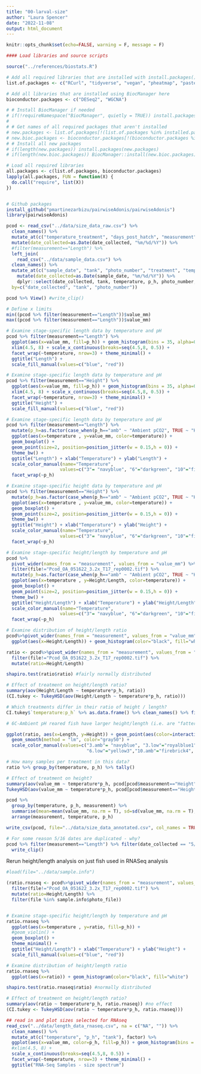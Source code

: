```yaml
---
title: "00-larval-size"
author: "Laura Spencer"
date: "2022-11-08"
output: html_document
---
```



```r
knitr::opts_chunk$set(echo=FALSE, warning = F, message = F)
```

```r
#### Load libraries and source scripts 

source("../references/biostats.R")

# Add all required libraries that are installed with install.packages() here
list.of.packages <- c("RCurl", "tidyverse", "vegan", "pheatmap", "pastecs", "factoextra", "FactoMineR", "RColorBrewer", "tibble", "reshape2", "plotly", "cowplot", "clipr", "janitor", "ggpubr", "forcats", "apeglm", "car", "vsn", "devtools", "grid", "gridGraphics", "Rfast", "dendextend", "RColorBrewer", "scales", "VennDiagram")

# Add all libraries that are installed using BiocManager here
bioconductor.packages <- c("DESeq2", "WGCNA")

# # Install BiocManager if needed
# if(!requireNamespace("BiocManager", quietly = TRUE)) install.packages("BiocManager")
# 
# # Get names of all required packages that aren't installed
# new.packages <- list.of.packages[!(list.of.packages %in% installed.packages()[, "Package"])]
# new.bioc.packages <- bioconductor.packages[!(bioconductor.packages %in% installed.packages()[, "Package"])]
# # Install all new packages
# if(length(new.packages)) install.packages(new.packages)
# if(length(new.bioc.packages)) BiocManager::install(new.bioc.packages)

# Load all required libraries
all.packages <- c(list.of.packages, bioconductor.packages)
lapply(all.packages, FUN = function(X) {
  do.call("require", list(X))
})


# Github packages 
install_github("pmartinezarbizu/pairwiseAdonis/pairwiseAdonis")
library(pairwiseAdonis)
```

```r
pcod <- read_csv("../data/size_data_raw.csv") %>%
  clean_names() %>%
  mutate_at(c("temperature_treatment", "days_post_hatch", "measurement", "tank", "photo_number"), factor) %>%
  mutate(date_collected=as.Date(date_collected, "%m/%d/%Y")) %>% 
  #filter(measurement=="Length") %>%
  left_join(
    read_csv("../data/sample_data.csv") %>%
  clean_names() %>%
  mutate_at(c("sample_date", "tank", "photo_number", "treatment", "temperature", "p_h"), factor) %>%
    mutate(date_collected=as.Date(sample_date, "%m/%d/%Y")) %>% 
    dplyr::select(date_collected, tank, temperature, p_h, photo_number, vial), 
  by=c("date_collected", "tank", "photo_number"))

pcod %>% View() #write_clip()
```

```r
# Define x limits 
min((pcod %>% filter(measurement=="Length"))$value_mm)
max((pcod %>% filter(measurement=="Length"))$value_mm)

# Examine stage-specific length data by temperature and pH 
pcod %>% filter(measurement=="Length") %>% 
  ggplot(aes(x=value_mm, fill=p_h)) + geom_histogram(bins = 35, alpha=0.5, position="dodge") + 
  xlim(4.5, 8) + scale_x_continuous(breaks=seq(4.5,8, 0.5)) + 
  facet_wrap(~temperature, nrow=3) + theme_minimal() + 
  ggtitle("Length") + 
  scale_fill_manual(values=c("blue", "red"))

# Examine stage-specific length data by temperature and pH 
pcod %>% filter(measurement=="Height") %>% 
  ggplot(aes(x=value_mm, fill=p_h)) + geom_histogram(bins = 35, alpha=0.5, position="dodge") + 
  xlim(4.5, 8) + scale_x_continuous(breaks=seq(4.5,8, 0.5)) + 
  facet_wrap(~temperature, nrow=3) + theme_minimal() + 
  ggtitle("Height") + 
  scale_fill_manual(values=c("blue", "red"))
```
```r
# Examine stage-specific length data by temperature and pH 
pcod %>% filter(measurement=="Length") %>% 
  mutate(p_h=as.factor(case_when(p_h=="amb" ~ "Ambient pCO2", TRUE ~ "High pCO2"))) %>%
  ggplot(aes(x=temperature , y=value_mm, color=temperature)) + 
  geom_boxplot() +
  geom_point(size=2, position=position_jitter(w = 0.15,h = 0)) +
  theme_bw() + 
  ggtitle("Length") + xlab("Temperature") + ylab("Length") +
  scale_color_manual(name="Temperature", 
                    values=c("3"= "navyblue", "6"="darkgreen", "10"="firebrick4")) + 
  facet_wrap(~p_h)

# Examine stage-specific height data by temperature and pH 
pcod %>% filter(measurement=="Height") %>% 
  mutate(p_h=as.factor(case_when(p_h=="amb" ~ "Ambient pCO2", TRUE ~ "High pCO2"))) %>%
  ggplot(aes(x=temperature , y=value_mm, color=temperature)) + 
  geom_boxplot() +
  geom_point(size=2, position=position_jitter(w = 0.15,h = 0)) +
  theme_bw() + 
  ggtitle("Height") + xlab("Temperature") + ylab("Height") +
  scale_color_manual(name="Temperature", 
                    values=c("3"= "navyblue", "6"="darkgreen", "10"="firebrick4")) + 
  facet_wrap(~p_h)

# Examine stage-specific height/length by temperature and pH 
pcod %>%
  pivot_wider(names_from = "measurement", values_from = "value_mm") %>%
  filter(file!="Pcod_OA_051622_3.2x_T17_rep0002.tif") %>%
  mutate(p_h=as.factor(case_when(p_h=="amb" ~ "Ambient pCO2", TRUE ~ "High pCO2"))) %>%
  ggplot(aes(x=temperature , y=Height/Length, color=temperature)) + 
  geom_boxplot() +
  geom_point(size=2, position=position_jitter(w = 0.15,h = 0)) +
  theme_bw() + 
  ggtitle("Height/Length") + xlab("Temperature") + ylab("Height/Length") +
  scale_color_manual(name="Temperature", 
                    values=c("3"= "navyblue", "6"="darkgreen", "10"="firebrick4")) + 
  facet_wrap(~p_h)

```

```r
# Examine distribution of height/length ratio
pcod%>%pivot_wider(names_from = "measurement", values_from = "value_mm") %>%
  ggplot(aes(x=Height/Length)) + geom_histogram(color="black", fill="white") #one outlier, "Pcod_OA_051622_3.2x_T17_rep0002.tif"

ratio <- pcod%>%pivot_wider(names_from = "measurement", values_from = "value_mm") %>% 
  filter(file!="Pcod_OA_051622_3.2x_T17_rep0002.tif") %>%
  mutate(ratio=Height/Length)

shapiro.test(ratio$ratio) #fairly normally distributed 

# Effect of treatment on height/length ratio? 
summary(aov(Height/Length ~ temperature*p_h, ratio))
(CI.tukey <- TukeyHSD(aov(Height/Length ~ temperature*p_h, ratio)))

# Which treatments differ in their ratio of height / length? 
CI.tukey$`temperature:p_h` %>% as.data.frame() %>% clean_names() %>% filter(p_adj<0.05)

# 6C-Ambient pH reared fish have larger height/length (i.e. are "fatter") than all other treatments except for 3-Ambient. 

ggplot(ratio, aes(x=Length, y=Height)) + geom_point(aes(color=interaction(temperature,p_h))) + theme_minimal() + 
  geom_smooth(method = "lm", color="gray50") +
  scale_color_manual(values=c("3.amb"= "navyblue", "3.low"="royalblue1","6.amb"="darkgreen",
                              "6.low"="yellow3","10.amb"="firebrick4", "10.low"="sienna2"))

# How many samples per treatment in this data?
ratio %>% group_by(temperature, p_h) %>% tally()
```
```r
# Effect of treatment on height? 
summary(aov(value_mm ~ temperature*p_h, pcod[pcod$measurement=="Height",]))
TukeyHSD(aov(value_mm ~ temperature*p_h, pcod[pcod$measurement=="Height",]))
```

```r
pcod %>% 
  group_by(temperature, p_h, measurement) %>%
  summarise(mean=mean(value_mm, na.rm = T), sd=sd(value_mm, na.rm = T), min=min(value_mm), max=max(value_mm)) %>% 
  arrange(measurement, temperature, p_h)

write_csv(pcod, file="../data/size_data_annotated.csv", col_names = TRUE)

# For some reason 5/16 dates are duplicated - why?
pcod %>% filter(measurement=="Length") %>% filter(date_collected == "5/16/22") %>% 
  write_clip()
```

Rerun height/length analysis on just fish used in RNASeq analysis 

```r
#load(file="../data/sample.info")

(ratio.rnaseq <- pcod%>%pivot_wider(names_from = "measurement", values_from = "value_mm") %>% 
  filter(file!="Pcod_OA_051622_3.2x_T17_rep0002.tif") %>%
  mutate(ratio=Height/Length) %>% 
  filter(file %in% sample.info$photo_file))


# Examine stage-specific height/length by temperature and pH 
ratio.rnaseq %>%
  ggplot(aes(x=temperature , y=ratio, fill=p_h)) + 
  #geom_violin() + 
  geom_boxplot() +
  theme_minimal() + 
  ggtitle("Height/Length") + xlab("Temperature") + ylab("Height") +
  scale_fill_manual(values=c("blue", "red"))

# Examine distribution of height/length ratio
ratio.rnaseq %>%
  ggplot(aes(x=ratio)) + geom_histogram(color="black", fill="white")

shapiro.test(ratio.rnaseq$ratio) #normally distributed 

# Effect of treatment on height/length ratio? 
summary(aov(ratio ~ temperature*p_h, ratio.rnaseq)) #no effect
(CI.tukey <- TukeyHSD(aov(ratio ~ temperature*p_h, ratio.rnaseq))) 
```


```r
## read in and plot sizes selected for RNAseq 
read_csv("../data/length_data_rnaseq.csv", na = c("NA", "")) %>%
  clean_names() %>%
  mutate_at(c("temperature", "p_h", "tank"), factor) %>% 
  ggplot(aes(x=value_mm, color=p_h, fill=p_h)) + geom_histogram(bins = 25, alpha=0.5, position="dodge") + 
  #xlim(4.5, 8) + 
  scale_x_continuous(breaks=seq(4.5,8, 0.5)) + 
  facet_wrap(~temperature, nrow=3) + theme_minimal() + 
  ggtitle("RNA-Seq Samples - size spectrum")

```


